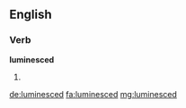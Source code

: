 ==English==

===Verb===
'''luminesced'''

# {{past of|luminesce}}

[[de:luminesced]]
[[fa:luminesced]]
[[mg:luminesced]]